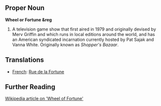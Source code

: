 ==Proper Noun==
'''Wheel or Fortune &reg'''

#A television game show that first aired in 1979 and originally devised by Merv Griffin and which runs in local editions around the world, and has an American syndicated incarnation currently hosted by Pat Sajak and Vanna White.  Originally known as ''Shopper's Bazaar''.

==Translations==

*[[French]]: [[Rue de la Fortune]]

==Further Reading==
[http://en.wikipedia.org/wiki/Wheel_of_Fortune Wikipedia article on 'Wheel of Fortune']